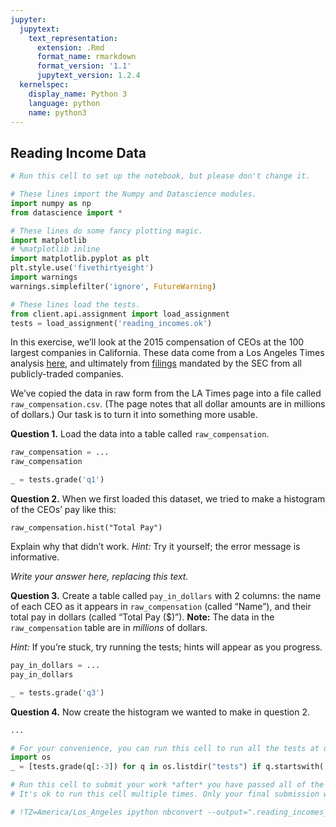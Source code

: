 ```yaml
---
jupyter:
  jupytext:
    text_representation:
      extension: .Rmd
      format_name: rmarkdown
      format_version: '1.1'
      jupytext_version: 1.2.4
  kernelspec:
    display_name: Python 3
    language: python
    name: python3
---
```


## Reading Income Data

```python
# Run this cell to set up the notebook, but please don't change it.

# These lines import the Numpy and Datascience modules.
import numpy as np
from datascience import *

# These lines do some fancy plotting magic.
import matplotlib
# %matplotlib inline
import matplotlib.pyplot as plt
plt.style.use('fivethirtyeight')
import warnings
warnings.simplefilter('ignore', FutureWarning)

# These lines load the tests.
from client.api.assignment import load_assignment 
tests = load_assignment('reading_incomes.ok')
```

In this exercise, we'll look at the 2015 compensation of CEOs at the 100 largest companies in California.  These data come from a Los Angeles Times analysis [here](http://spreadsheets.latimes.com/california-ceo-compensation/), and ultimately from [filings](https://www.sec.gov/answers/proxyhtf.htm) mandated by the SEC from all publicly-traded companies.

We've copied the data in raw form from the LA Times page into a file called `raw_compensation.csv`.  (The page notes that all dollar amounts are in millions of dollars.)  Our task is to turn it into something more usable.


**Question 1.** Load the data into a table called `raw_compensation`.

```python
raw_compensation = ...
raw_compensation
```

```python
_ = tests.grade('q1')
```

**Question 2.** When we first loaded this dataset, we tried to make a histogram of the CEOs' pay like this:

    raw_compensation.hist("Total Pay")

Explain why that didn't work.  *Hint:* Try it yourself; the error message is informative.


*Write your answer here, replacing this text.*


**Question 3.** Create a table called `pay_in_dollars` with 2 columns: the name of each CEO as it appears in `raw_compensation` (called "Name"), and their total pay in dollars (called "Total Pay (\$)").  **Note:** The data in the `raw_compensation` table are in *millions* of dollars.

*Hint:* If you're stuck, try running the tests; hints will appear as you progress.

```python
pay_in_dollars = ...
pay_in_dollars
```

```python
_ = tests.grade('q3')
```

**Question 4.** Now create the histogram we wanted to make in question 2.

```python
...
```

```python
# For your convenience, you can run this cell to run all the tests at once!
import os
_ = [tests.grade(q[:-3]) for q in os.listdir("tests") if q.startswith('q')]
```

```python
# Run this cell to submit your work *after* you have passed all of the test cells.
# It's ok to run this cell multiple times. Only your final submission will be scored.

# !TZ=America/Los_Angeles ipython nbconvert --output=".reading_incomes_$(date +%m%d_%H%M)_submission.html" reading_incomes.ipynb
```
